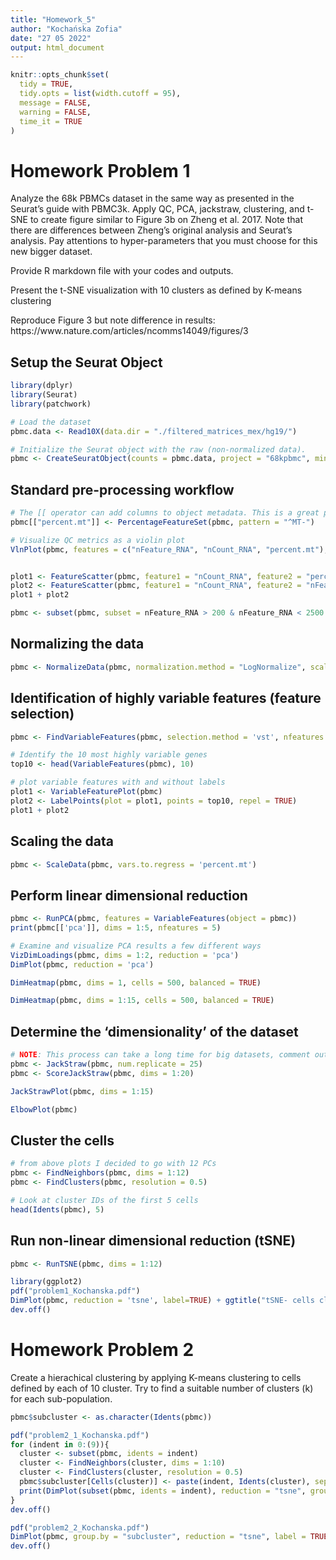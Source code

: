---
title: "Homework_5"
author: "Kochańska Zofia"
date: "27 05 2022"
output: html_document
---

```{r setup, include=FALSE}
knitr::opts_chunk$set(
  tidy = TRUE,
  tidy.opts = list(width.cutoff = 95),
  message = FALSE,
  warning = FALSE,
  time_it = TRUE
)
```


# Homework Problem 1
Analyze the 68k PBMCs dataset in the same way as presented in the Seurat's guide with PBMC3k. Apply QC, PCA, jackstraw, clustering, and t-SNE to create figure similar to Figure 3b on Zheng et al. 2017. Note that there are differences between Zheng's original analysis and Seurat's analysis. Pay attentions to hyper-parameters that you must choose for this new bigger dataset.

Provide R markdown file with your codes and outputs.

Present the t-SNE visualization with 10 clusters as defined by K-means clustering

Reproduce Figure 3 but note difference in results: https://www.nature.com/articles/ncomms14049/figures/3

## Setup the Seurat Object

```{r}
library(dplyr)
library(Seurat)
library(patchwork)

# Load the dataset
pbmc.data <- Read10X(data.dir = "./filtered_matrices_mex/hg19/")

# Initialize the Seurat object with the raw (non-normalized data).
pbmc <- CreateSeuratObject(counts = pbmc.data, project = "68kpbmc", min.cells = 3, min.features = 200)
```


## Standard pre-processing workflow

```{r}
# The [[ operator can add columns to object metadata. This is a great place to stash QC stats
pbmc[["percent.mt"]] <- PercentageFeatureSet(pbmc, pattern = "^MT-")
```

```{r}
# Visualize QC metrics as a violin plot
VlnPlot(pbmc, features = c("nFeature_RNA", "nCount_RNA", "percent.mt"), ncol = 3)


plot1 <- FeatureScatter(pbmc, feature1 = "nCount_RNA", feature2 = "percent.mt")
plot2 <- FeatureScatter(pbmc, feature1 = "nCount_RNA", feature2 = "nFeature_RNA")
plot1 + plot2

pbmc <- subset(pbmc, subset = nFeature_RNA > 200 & nFeature_RNA < 2500 & percent.mt < 5)
```

## Normalizing the data
```{r normalize}
pbmc <- NormalizeData(pbmc, normalization.method = "LogNormalize", scale.factor = 1e4)
```


## Identification of highly variable features (feature selection)
```{r var_features, fig.height=5, fig.width=11}
pbmc <- FindVariableFeatures(pbmc, selection.method = 'vst', nfeatures = 2000)

# Identify the 10 most highly variable genes
top10 <- head(VariableFeatures(pbmc), 10)

# plot variable features with and without labels
plot1 <- VariableFeaturePlot(pbmc)
plot2 <- LabelPoints(plot = plot1, points = top10, repel = TRUE)
plot1 + plot2
```

## Scaling the data
```{r regressvar, fig.height=7, fig.width=11}
pbmc <- ScaleData(pbmc, vars.to.regress = 'percent.mt')
```


## Perform linear dimensional reduction

```{r pca,results='hide'}
pbmc <- RunPCA(pbmc, features = VariableFeatures(object = pbmc))
print(pbmc[['pca']], dims = 1:5, nfeatures = 5)
```


```{r pca_viz, message=TRUE}
# Examine and visualize PCA results a few different ways
VizDimLoadings(pbmc, dims = 1:2, reduction = 'pca')
DimPlot(pbmc, reduction = 'pca')
```

```{r single-heatmap}
DimHeatmap(pbmc, dims = 1, cells = 500, balanced = TRUE)
```


```{r multi-heatmap, fig.height=15, fig.width=9}
DimHeatmap(pbmc, dims = 1:15, cells = 500, balanced = TRUE)
```


## Determine the 'dimensionality' of the dataset
```{r jackstraw, fig.height=6, fig.width=10}
# NOTE: This process can take a long time for big datasets, comment out for expediency. More approximate techniques such as those implemented in ElbowPlot() can be used to reduce computation time
pbmc <- JackStraw(pbmc, num.replicate = 25)
pbmc <- ScoreJackStraw(pbmc, dims = 1:20)
```

```{r jsplots, fig.height=6, fig.width=10}
JackStrawPlot(pbmc, dims = 1:15)
```

```{r elbow_plot, fig.height=6, fig.width=10}
ElbowPlot(pbmc)
```


## Cluster the cells

```{r cluster, fig.height=5, fig.width=7}
# from above plots I decided to go with 12 PCs
pbmc <- FindNeighbors(pbmc, dims = 1:12)
pbmc <- FindClusters(pbmc, resolution = 0.5)

# Look at cluster IDs of the first 5 cells
head(Idents(pbmc), 5)
```


## Run non-linear dimensional reduction (tSNE)
```{r tsne, fig.height=5, fig.width=7}
pbmc <- RunTSNE(pbmc, dims = 1:12)
```


```{r tsneplot, fig.height=5, fig.width=7}
library(ggplot2)
pdf("problem1_Kochanska.pdf")
DimPlot(pbmc, reduction = 'tsne', label=TRUE) + ggtitle("tSNE- cells clutered by FindClusters")
dev.off()
```

# Homework Problem 2
Create a hierachical clustering by applying K-means clustering to cells defined by each of 10 cluster. Try to find a suitable number of clusters (k) for each sub-population.

```{r}
pbmc$subcluster <- as.character(Idents(pbmc))

pdf("problem2_1_Kochanska.pdf")
for (indent in 0:(9)){
  cluster <- subset(pbmc, idents = indent)
  cluster <- FindNeighbors(cluster, dims = 1:10)
  cluster <- FindClusters(cluster, resolution = 0.5)
  pbmc$subcluster[Cells(cluster)] <- paste(indent, Idents(cluster), sep = '_')
  print(DimPlot(subset(pbmc, idents = indent), reduction = "tsne", group.by = "subcluster", label = TRUE, label.size = 5) + ggtitle(paste("tSNE sublusters found for cluster: ", indent)))
}
dev.off()
```

```{r}
pdf("problem2_2_Kochanska.pdf")
DimPlot(pbmc, group.by = "subcluster", reduction = "tsne", label = TRUE, label.size = 3) + ggtitle("tSNE- clustered cells with the subcluseters") 
dev.off()
```



